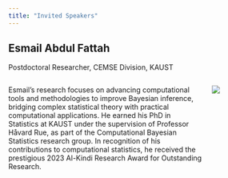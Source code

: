 ```yaml
---
title: "Invited Speakers"
---
```


## Esmail Abdul Fattah

Postdoctoral Researcher, CEMSE Division, KAUST

::: columns
::: {.column width="80%"}

Esmail's research focuses on advancing computational tools and methodologies to improve Bayesian inference, bridging complex statistical theory with practical computational applications. He earned his PhD in Statistics at KAUST under the supervision of Professor Håvard Rue, as part of the Computational Bayesian Statistics research group. In recognition of his contributions to computational statistics, he received the prestigious 2023 Al-Kindi Research Award for Outstanding Research.

:::
::: {.column width="20%"}

![](img/Esmail_Abdul_Fattah.png)


:::
:::
